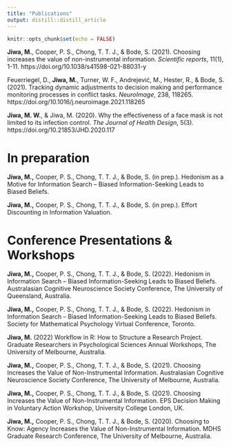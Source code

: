 ```yaml
---
title: "Publications"
output: distill::distill_article
---
```


```r
knitr::opts_chunk$set(echo = FALSE)
```

**Jiwa, M.**, Cooper, P. S., Chong, T. T. J., & Bode, S. (2021). Choosing increases the value of non-instrumental information. *Scientific reports*, 11(1), 1-11. https://doi.org/10.1038/s41598-021-88031-y

Feuerriegel, D., **Jiwa, M.**, Turner, W. F., Andrejević, M., Hester, R., & Bode, S. (2021). Tracking dynamic adjustments to decision making and performance monitoring processes in conflict tasks. *NeuroImage*, 238, 118265. https://doi.org/10.1016/j.neuroimage.2021.118265

**Jiwa, M. W.**, & Jiwa, M. (2020). Why the effectiveness of a face mask is not limited to its infection control. *The Journal of Health Design*, 5(3). https://doi.org/10.21853/JHD.2020.117


# In preparation

**Jiwa, M.,** Cooper, P. S., Chong, T. T. J., & Bode, S. (in prep.). Hedonism as a Motive for Information
Search – Biased Information-Seeking Leads to Biased Beliefs.

**Jiwa, M.,** Cooper, P. S., Chong, T. T. J., & Bode, S. (in prep.). Effort Discounting in Information Valuation.

# Conference Presentations & Workshops

**Jiwa, M.,** Cooper, P. S., Chong, T. T. J., & Bode, S. (2022). Hedonism in Information Search – Biased
Information-Seeking Leads to Biased Beliefs. Australasian Cognitive Neuroscience Society Conference,
The University of Queensland, Australia.

**Jiwa, M.,** Cooper, P. S., Chong, T. T. J., & Bode, S. (2022). Hedonism in Information Search – Biased Information-Seeking Leads to Biased Beliefs. Society for Mathematical Psychology Virtual Conference, Toronto.

**Jiwa, M.** (2022) Workflow in R: How to Structure a Research Project. Graduate Researchers in Psychological Sciences Annual Workshops, The University of Melbourne, Australia.

**Jiwa, M.,** Cooper, P. S., Chong, T. T. J., & Bode, S. (2021). Choosing Increases the Value of Non-Instrumental Information. Australasian Cognitive Neuroscience Society Conference, The University of Melbourne, Australia.

**Jiwa, M.,** Cooper, P. S., Chong, T. T. J., & Bode, S. (2021). Choosing Increases the Value of Non-Instrumental Information. EPS Decision Making in Voluntary Action Workshop, University College London, UK.

**Jiwa, M.,** Cooper, P. S., Chong, T. T. J., & Bode, S. (2020). Choosing to Know: Agency Increases the Value of Non-Instrumental Information. MDHS Graduate Research Conference, The University of Melbourne, Australia.



